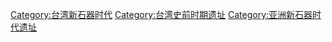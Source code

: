 [[Category:台湾新石器时代|Category:台湾新石器时代]]
[[Category:台湾史前时期遗址|Category:台湾史前时期遗址]]
[[Category:亚洲新石器时代遗址‎|Category:亚洲新石器时代遗址‎]]